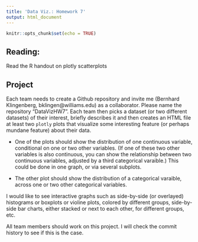 ```yaml
---
title: 'Data Viz.: Homework 7'
output: html_document
---
```


```r
knitr::opts_chunk$set(echo = TRUE)
```

## Reading:
  Read the R handout on plotly scatterplots

## Project

Each team needs to create a Github repository and invite me (Bernhard Klingenberg, bklingen@williams.edu) as a collaborator. Please name the repository "DataVizHW7".
Each team then picks a dataset (or two different datasets) of their interest, briefly describes it and then creates an HTML file at least two `plotly` plots that visualize some interesting feature (or perhaps mundane feature) about their data. 

  - One of the plots should show the distribution of one continuous variable, conditional on one or two other variables. (If one of these two other variables is also continuous, you can show the relationship between two continuous variables, adjusted by a third categorical varaible.) This could be done in one graph, or via several subplots. 
  
  - The other plot should show the distribution of a categorical varaible, across one or two other categorical variables.
  
  
I would like to see interactive graphs such as side-by-side (or overlayed) histograms or boxplots or violine plots, colored by different groups, side-by-side bar charts, either stacked or next to each other, for different groups, etc.

All team members should work on this project. I will check the commit history to see if this is the case.

